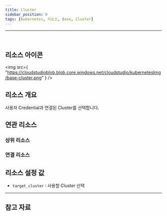 ```yaml
---
title: Cluster
sidebar_position: 0
tags: [Kubernetes, 리소스, Base, Cluster]
---
```



<hr />
<br />


## 리소스 아이콘

<img
    src={
        "https://cloudstudioblob.blob.core.windows.net/cloudstudio/kubernetesImg/base-cluster.png"
    }
/>

## 리소스 개요

사용자 Credential과 연결된 Cluster를 선택합니다.

## 연관 리소스

### 상위 리소스

### 연결 리소스


## 리소스 설정 값

-   `target_cluster` : 사용할 Cluster 선택





---

## 참고 자료


